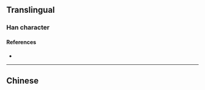 {{character info/new}}
{{also|華}}
==Translingual==

===Han character===
{{Han char|rn=24|rad=十|as=04|sn=6|four=|canj=OPJ|ids=⿱化十}}

====References====
* {{Han ref|kx=0156.221|hdz=10060.170|uh=534E}}

----

==Chinese==
{{zh-see|華}}